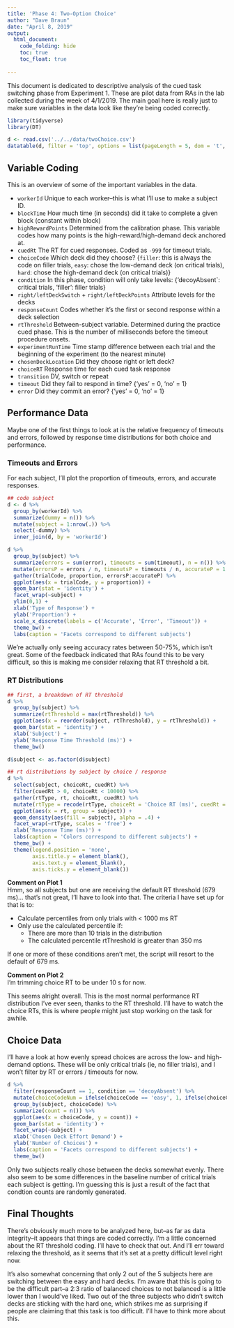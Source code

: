 ```yaml
---
title: 'Phase 4: Two-Option Choice'
author: "Dave Braun"
date: "April 8, 2019"
output: 
  html_document:
    code_folding: hide
    toc: true
    toc_float: true
    
---
```


This document is dedicated to descriptive analysis of the cued task switching phase from Experiment 1.
These are pilot data from RAs in the lab collected during the week of 4/1/2019.
The main goal here is really just to make sure variables in the data look like they’re being coded correctly.

```r
library(tidyverse)
library(DT)
```

```r
d <- read.csv('../../data/twoChoice.csv')
datatable(d, filter = 'top', options = list(pageLength = 5, dom = 't', scrollX = TRUE, scrollCollapse = TRUE, autoWidth = TRUE))
```

## Variable Coding
This is an overview of some of the important variables in the data.  

* `workerId` Unique to each worker--this is what I'll use to make a subject ID.
* `blockTime` How much time (in seconds) did it take to complete a given block (constant within block)
* `highRewardPoints` Determined from the calibration phase. This variable codes how many points is the high-reward/high-demand deck anchored at.
* `cuedRt` The RT for cued responses. Coded as `-999` for timeout trials.
* `choiceCode` Which deck did they choose? {`filler`: this is always the code on filler trials, `easy`: chose the low-demand deck (on critical trials), `hard`: chose the high-demand deck (on critical trials)}  
* `condition` In this phase, condition will only take levels: {'decoyAbsent`: critical trials, 'filler': filler trials}
* `right/leftDeckSwitch` + `right/leftDeckPoints` Attribute levels for the decks
* `responseCount` Codes whether it's the first or second response within a deck selection
* `rtThreshold` Between-subject variable. Determined during the practice cued phase. This is the number of milliseconds before the timeout procedure onsets.
* `experimentRunTime` Time stamp difference between each trial and the beginning of the experiment (to the nearest minute)
* `chosenDeckLocation` Did they choose right or left deck?
* `choiceRT` Response time for each cued task response
* `transition` DV, switch or repeat
* `timeout` Did they fail to respond in time? {'yes' = 0, 'no' = 1}
* `error` Did they commit an error? {'yes' = 0, 'no' = 1}

## Performance Data
Maybe one of the first things to look at is the relative frequency of timeouts and errors, followed by response time distributions for both choice and performance.

### Timeouts and Errors

For each subject, I'll plot the proportion of timeouts, errors, and accurate responses.

```r
## code subject
d <- d %>% 
  group_by(workerId) %>% 
  summarize(dummy = n()) %>% 
  mutate(subject = 1:nrow(.)) %>% 
  select(-dummy) %>% 
  inner_join(d, by = 'workerId')

```



```r
d %>% 
  group_by(subject) %>% 
  summarize(errors = sum(error), timeouts = sum(timeout), n = n()) %>% 
  mutate(errorsP = errors / n, timeoutsP = timeouts / n, accurateP = 1 - ((errors + timeouts) / n)) %>% 
  gather(trialCode, proportion, errorsP:accurateP) %>% 
  ggplot(aes(x = trialCode, y = proportion)) +
  geom_bar(stat = 'identity') + 
  facet_wrap(~subject) + 
  ylim(0,1) + 
  xlab('Type of Response') + 
  ylab('Proportion') +
  scale_x_discrete(labels = c('Accurate', 'Error', 'Timeout')) + 
  theme_bw() + 
  labs(caption = 'Facets correspond to different subjects')
```

We're actually only seeing accuracy rates between 50-75%, which isn't great. Some of the feedback indicated that RAs found this to be very difficult, so this is making me consider relaxing that RT threshold a bit.

### RT Distributions

```r
## first, a breakdown of RT threshold
d %>% 
  group_by(subject) %>% 
  summarize(rtThreshold = max(rtThreshold)) %>% 
  ggplot(aes(x = reorder(subject, rtThreshold), y = rtThreshold)) +
  geom_bar(stat = 'identity') +
  xlab('Subject') + 
  ylab('Response Time Threshold (ms)') + 
  theme_bw()

d$subject <- as.factor(d$subject)

## rt distributions by subject by choice / response
d %>% 
  select(subject, choiceRt, cuedRt) %>% 
  filter(cuedRt > 0, choiceRt < 10000) %>% 
  gather(rtType, rt, choiceRt, cuedRt) %>% 
  mutate(rtType = recode(rtType, choiceRt = 'Choice RT (ms)', cuedRt = 'Cued RT (ms)')) %>%  
  ggplot(aes(x = rt, group = subject)) + 
  geom_density(aes(fill = subject), alpha = .4) + 
  facet_wrap(~rtType, scales = 'free') + 
  xlab('Response Time (ms)') + 
  labs(caption = 'Colors correspond to different subjects') + 
  theme_bw() +
  theme(legend.position = 'none',
        axis.title.y = element_blank(),
        axis.text.y = element_blank(),
        axis.ticks.y = element_blank())
```

**Comment on Plot 1**  
Hmm, so all subjects but one are receiving the default RT threshold (679 ms)... that's not great, I'll have to look into that. The criteria I have set up for that is to:  

* Calculate percentiles from only trials with < 1000 ms RT  
* Only use the calculated percentile if:   
    * There are more than 10 trials in the distribution
    * The calculated percentile rtThreshold is greater than 350 ms  
    
If one or more of these conditions aren't met, the script will resort to the default of 679 ms.  

**Comment on Plot 2**  
I'm trimming choice RT to be under 10 s for now.  

This seems alright overall. This is the most normal performance RT distribution I've ever seen, thanks to the RT threshold. I'll have to watch the choice RTs, this is where people might just stop working on the task for awhile.

## Choice Data
I'll have a look at how evenly spread choices are across the low- and high-demand options. These will be only critical trials (ie, no filler trials), and I won't filter by RT or errors / timeouts for now. 

```r
d %>% 
  filter(responseCount == 1, condition == 'decoyAbsent') %>% 
  mutate(choiceCodeNum = ifelse(choiceCode == 'easy', 1, ifelse(choiceCode == 'hard', 0, NA))) %>% 
  group_by(subject, choiceCode) %>% 
  summarize(count = n()) %>% 
  ggplot(aes(x = choiceCode, y = count)) +
  geom_bar(stat = 'identity') + 
  facet_wrap(~subject) +
  xlab('Chosen Deck Effort Demand') + 
  ylab('Number of Choices') + 
  labs(caption = 'Facets correspond to different subjects') + 
  theme_bw() 
```

Only two subjects really chose between the decks somewhat evenly. There also seem to be some differences in the baseline number of critical trials each subject is getting. I'm guessing this is just a result of the fact that condtion counts are randomly generated.


## Final Thoughts

There's obviously much more to be analyzed here, but--as far as data integrity--it appears that things are coded correctly. I'm a little concerned about the RT threshold coding. I'll have to check that out. And I'll err toward relaxing the threshold, as it seems that it's set at a pretty difficult level right now.  

It's also somewhat concerning that only 2 out of the 5 subjects here are switching between the easy and hard decks. I'm aware that this is going to be the difficult part--a 2:3 ratio of balanced choices to not balanced is a little lower than I would've liked. Two out of the three subjects who didn't switch decks are sticking with the hard one, which strikes me as surprising if people are claiming that this task is too difficult. I'll have to think more about this.


















